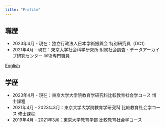 ```yaml
---
title: "Profile"
---
```



## 職歴

- 2023年4月 - 現在：独立行政法人日本学術振興会 特別研究員（DC1）
- 2021年4月 - 現在：東京大学社会科学研究所 附属社会調査・データアーカイブ研究センター 学術専門職員 

:::{.column-margin}
[English](./00_profile.en.qmd){.btn .btn-outline-primary .btn role="button"}
:::

## 学歴

- 2023年4月 - 現在：東京大学大学院教育学研究科比較教育社会学コース 博士課程
- 2021年4月 - 2023年3月：東京大学大学院教育学研究科 比較教育社会学コース 修士課程
- 2019年4月 - 2021年3月：東京大学教育学部 比較教育社会学コース



